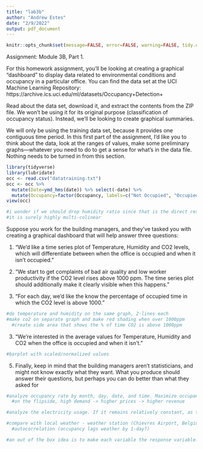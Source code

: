 ```yaml
---
title: "lab3b"
author: "Andrew Estes"
date: "2/9/2022"
output: pdf_document
---
```


```r
knitr::opts_chunk$set(message=FALSE, error=FALSE, warning=FALSE, tidy.opts=list(width.cutoff=60)) 
```

Assignment: Module 3B, Part 1.

For this homework assignment, you'll be looking at creating a graphical "dashboard" to display data related to environmental conditions and occupancy in a particular office. You can find the data set at the UCI Machine Learning Repository:
https://archive.ics.uci.edu/ml/datasets/Occupancy+Detection+

Read about the data set, download it, and extract the contents from the ZIP file. We won't be using it for its original purpose (classification of occupancy status). Instead, we'll be looking to create graphical summaries.

We will only be using the training data set, because it provides one contiguous time period.
In this first part of the assignment, I'd like you to think about the data, look at the ranges of values, make some preliminary graphs---whatever you need to do to get a sense for what's in the data file. Nothing needs to be turned in from this section.
```r
library(tidyverse)
library(lubridate)
occ <- read.csv("datatraining.txt")
occ <- occ %>%
  mutate(Date=ymd_hms(date)) %>% select(-date) %>%
  mutate(Occupancy=factor(Occupancy, labels=c("Not Occupied", "Occupied")))
view(occ)

#i wonder if we should drop humidity ratio since that is the direct result of two other columns/variables (temperature and humidity). 
#it is surely highly multi-colinear

```


Suppose you work for the building managers, and they've tasked you with creating a graphical dashboard that will help answer three questions:

1) "We'd like a time series plot of Temperature, Humidity and CO2 levels, which will differentiate between when the office is occupied and when it isn't occupied."

2) "We start to get complaints of bad air quality and low worker productivity if the CO2 level rises above 1000 ppm. The time series plot should additionally make it clearly visible when this happens."

4) "For each day, we'd like the know the percentage of occupied time in which the CO2 level is above 1000."

```r
#do temperature and humidity on the same graph, 2-lines each
#make co2 on separate graph and make red shading when over 1000ppm
  #create side area that shows the % of time CO2 is above 1000ppm
```


3) "We're interested in the average values for Temperature, Humidity and CO2 when the office is occupied and when it isn't."
```r
#barplot with scaled/normalized values

```

5) Finally, keep in mind that the building managers aren't statisticians, and might not know exactly what they want. What you produce should answer their questions, but perhaps you can do better than what they asked for
```r
#analyze occupancy rate by month, day, date, and time. Maximize occupancy -> maximize revenue
  #on the flipside, high demand -> higher prices -> higher revenue

#analyze the electricity usage. If it remains relatively constant, as the manager you can offer electricity as a perk in exchange for a higher portion of rent. 

#compare with local weather - weather station (Chievres Airport, Belgium) was downloaded from a public data set from Reliable Prognosis (rp5.ru)) - http://math.oit.edu/~overholserr/current/math407/notes/practiceMidterm.pdf 
  #autocorrelation (occupancy lags weather by 1-day?)

#an out of the box idea is to make each variable the response variable. this could be of scientific use. the business use of the science is application to local universities research. a local school may provide funding to their teachers/students to perform more analysis that can help further reduce expenses and increase profitability studying more than the 7 variables studied originally

```

